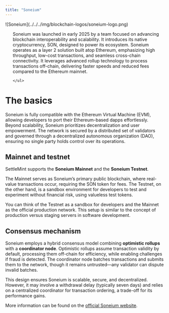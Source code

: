 ```yaml
---
title: "Soneium"
---
```


<div style={{ display: 'flex', alignItems: 'flex-start', gap: '1.5rem' }}>
  <div style={{ flex: '0 0 15%' }}>
  ![Soneium](../../../img/blockchain-logos/soneium-logo.png)
  </div>
  <div style={{ flex: '1', paddingLeft: '1rem' }}>
    <ul>

Soneium was launched in early 2025 by a team focused on advancing blockchain
interoperability and scalability. It introduces its native cryptocurrency, SON,
designed to power its ecosystem. Soneium operates as a layer 2 solution built
atop Ethereum, emphasizing high throughput, low-cost transactions, and seamless
cross-chain connectivity. It leverages advanced rollup technology to process
transactions off-chain, delivering faster speeds and reduced fees compared to
the Ethereum mainnet.

    </ul>

  </div>
</div>

# The basics

Soneium is fully compatible with the Ethereum Virtual Machine (EVM), allowing
developers to port their Ethereum-based dapps effortlessly. Beyond scalability,
Soneium prioritizes decentralization and user empowerment. The network is
secured by a distributed set of validators and governed through a decentralized
autonomous organization (DAO), ensuring no single party holds control over its
operations.

## Mainnet and testnet

SettleMint supports the **Soneium Mainnet** and the **Soneium Testnet**.

The Mainnet serves as Soneium’s primary public blockchain, where real-value
transactions occur, requiring the SON token for fees. The Testnet, on the other
hand, is a sandbox environment for developers to test and experiment without
financial risk, using valueless test tokens.

You can think of the Testnet as a sandbox for developers and the Mainnet as the
official production network. This setup is similar to the concept of production
versus staging servers in software development.

## Consensus mechanism

Soneium employs a hybrid consensus model combining **optimistic rollups** with a
**coordinator node**. Optimistic rollups assume transaction validity by default,
processing them off-chain for efficiency, while enabling challenges if fraud is
detected. The coordinator node batches transactions and submits them to the
network, though it remains untrusted—any validator can dispute invalid batches.

This design ensures Soneium is scalable, secure, and decentralized. However, it
may involve a withdrawal delay (typically seven days) and relies on a
centralized coordinator for transaction ordering, a trade-off for its
performance gains.

More information can be found on the
[official Soneium website](https://soneium.org/).
